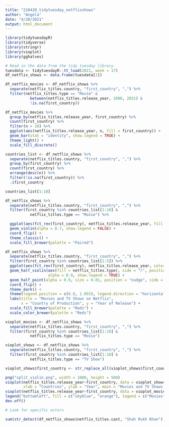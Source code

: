 ```yaml
---
title: "210420_tidytuesday_netflixshows"
author: "Angela"
date: "4/20/2021"
output: html_document
---
```


```r
library(tidytuesdayR)
library(tidyverse)
library(stringr)
library(vioplot)
library(gghalves)
```


```r
# Read in the data from the tidy tuesday library.
tuesdata <- tidytuesdayR::tt_load(2021, week = 17)
df_netflix_shows <- data.frame(tuesdata[1])
```


```r
df_netflix_movies <- df_netflix_shows %>%
  separate(netflix_titles.country, "first_country", ",") %>%  
  filter(netflix_titles.type == "Movie" & 
           between(netflix_titles.release_year, 2000, 2021) &
           !is.na(first_country))

```


```r
df_netflix_movies %>% 
  group_by(netflix_titles.release_year, first_country) %>%
  count(first_country) %>%
  filter(n > 10) %>%
  ggplot(aes(netflix_titles.release_year, n, fill = first_country)) +
  geom_bar(stat = "identity", show.legend = TRUE) +
  theme_light() +
  scale_fill_discrete()
```

```r
countries_list <- df_netflix_shows %>% 
  separate(netflix_titles.country, "first_country", ",") %>%
  group_by(first_country) %>%
  count(first_country) %>%
  arrange(desc(n)) %>%
  filter(!is.na(first_country)) %>%
  .$first_country

countries_list[1:10]
```
```r
df_netflix_shows %>% 
  separate(netflix_titles.country, "first_country", ",") %>%  
  filter(first_country %in% countries_list[1:10] &
           netflix_titles.type == "Movie") %>%

  ggplot(aes(fct_rev(first_country), netflix_titles.release_year, fill = first_country)) +
  geom_violin(alpha = 0.7, show.legend = FALSE) +
  coord_flip() +
  theme_classic() +
  scale_fill_brewer(palette = "Paired")


```

```r
df_netflix_shows %>% 
  separate(netflix_titles.country, "first_country", ",") %>%  
  filter(first_country %in% countries_list[1:5]) %>%
  ggplot(aes(fct_rev(first_country), netflix_titles.release_year, color = netflix_titles.type)) +
  geom_half_violin(aes(fill = netflix_titles.type), side = "r", position = "nudge", scale = "count", width = 2, 
                   alpha = 0.9, show.legend = TRUE) +
  geom_half_point(alpha = 0.9, size = 0.01, position = "nudge", side = "l") +
  coord_flip() +
  theme_dark() +
  theme(legend.position = c(0.8, 1.055), legend.direction = "horizontal", legend.title = element_blank()) +
  labs(title = "Movies and TV Shows on Netflix",
       x = "Country of Production", y = "Year of Release") +
  scale_fill_brewer(palette = "Reds") +
  scale_color_brewer(palette = "Reds")
```



```r
vioplot_movies <- df_netflix_shows %>% 
  separate(netflix_titles.country, "first_country", ",") %>%  
  filter(first_country %in% countries_list[1:10] &
           netflix_titles.type == "Movie")

vioplot_shows <- df_netflix_shows %>% 
  separate(netflix_titles.country, "first_country", ",") %>%  
  filter(first_country %in% countries_list[1:10] &
           netflix_titles.type == "TV Show")

vioplot_shows$first_country <- str_replace_all(vioplot_shows$first_country, " ", "\n")

png("split_violin.png", width = 1000, height = 500)
vioplot(netflix_titles.release_year~first_country, data = vioplot_shows, col = "orange", plotCentre = "line", side = "right",
        xlab = "Countries", ylab = "Year", main = "Movies and TV Shows on Netflix")
vioplot(netflix_titles.release_year~first_country, data = vioplot_movies , col = "skyblue", plotCentre = "line", side = "left", add = T)
legend("bottomleft", fill = c("skyblue", "orange"), legend = c("Movies", "TV Shows"))
dev.off()
```



```r
# Look for specific actors

sum(str_detect(df_netflix_shows$netflix_titles.cast, "Shah Rukh Khan"), na.rm = TRUE)
```


